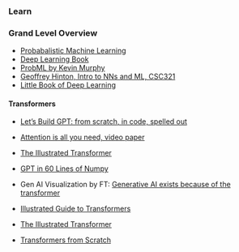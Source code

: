 ### Learn

### Grand Level Overview

- [Probabalistic Machine Learning](https://probml.github.io/pml-book/book1.html)
- [Deep Learning Book](https://www.deeplearningbook.org/)
- [ProbML by Kevin Murphy](https://probml.github.io/pml-book/)
- [Geoffrey Hinton, Intro to NNs and ML, CSC321](https://www.dropbox.com/scl/fi/7bzpik2hhblb431cnfe9a/hintonlecturesmerged.pdf?rlkey=r0kht5s1byqswslrt125dkope&dl=0)
- [Little Book of Deep Learning](https://fleuret.org/public/lbdl.pdf)


#### Transformers

- [Let's Build GPT: from scratch, in code, spelled out](https://www.youtube.com/watch?v=kCc8FmEb1nY)
- [Attention is all you need, video paper](https://www.youtube.com/watch?v=iDulhoQ2pro)
- [The Illustrated Transformer](https://jalammar.github.io/illustrated-transformer/)
- [GPT in 60 Lines of Numpy](https://jaykmody.com/blog/gpt-from-scratch/)
- Gen AI Visualization by FT: [Generative AI exists because of the transformer](https://ig.ft.com/generative-ai/)

- [Illustrated Guide to Transformers](https://www.youtube.com/watch?v=4Bdc55j80l8)
- [The Illustrated Transformer](https://jalammar.github.io/illustrated-transformer/)
- [Transformers from Scratch](https://e2eml.school/transformers.html)